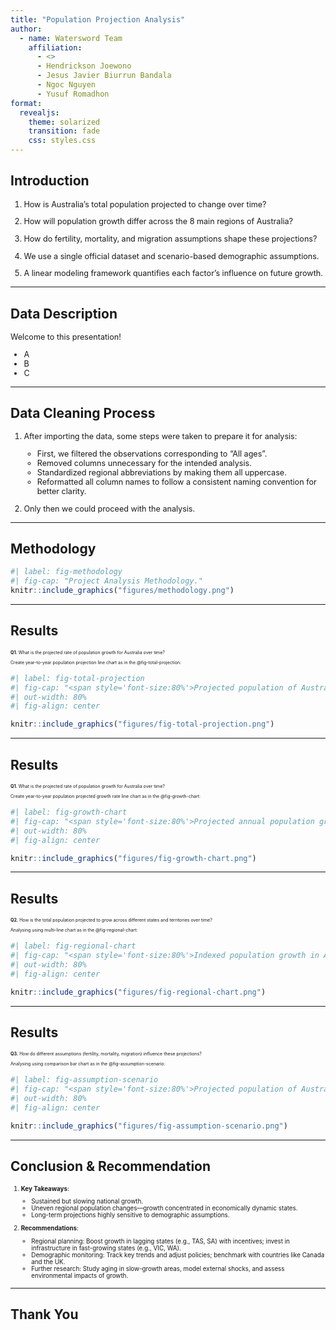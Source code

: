 ```yaml
---
title: "Population Projection Analysis"
author:
  - name: Watersword Team
    affiliation:
      - <>
      - Hendrickson Joewono
      - Jesus Javier Biurrun Bandala
      - Ngoc Nguyen
      - Yusuf Romadhon
format: 
  revealjs:
    theme: solarized
    transition: fade
    css: styles.css
---
```


## Introduction

<div style="font-size:90%;">
1. How is Australia’s total population projected to change over time?

2. How will population growth differ across the 8 main regions of Australia?

3. How do fertility, mortality, and migration assumptions shape these projections?

4. We use a single official dataset and scenario-based demographic assumptions.

5. A linear modeling framework quantifies each factor’s influence on future growth.
</div>

---

## Data Description

<div style="font-size:90%;">
Welcome to this presentation!

- A
- B
- C
</div>

---

## Data Cleaning Process

<div style="font-size:90%;">
1. After importing the data, some steps were taken to prepare it for analysis: 

    - First, we filtered the observations corresponding to “All ages”.
    - Removed columns unnecessary for the intended analysis.
    - Standardized regional abbreviations by making them all uppercase.
    - Reformatted all column names to follow a consistent naming convention for better clarity.
    
2. Only then we could proceed with the analysis.
</div>

---

## Methodology {#sec-results}

```r
#| label: fig-methodology
#| fig-cap: "Project Analysis Methodology."
knitr::include_graphics("figures/methodology.png")
```


---

## Results {#sec-results}

<div style="font-size:50%;">
<b>Q1.</b> What is the projected rate of population growth for Australia over time?

Create year-to-year population projection line chart as in the @fig-total-projection:
</div>

```r
#| label: fig-total-projection
#| fig-cap: "<span style='font-size:80%'>Projected population of Australia from 2017 to 2066 under medium fertility, mortality, and migration assumptions. Population is projected to rise to over 40 million by the year 2066 indicating steady long-term growth.</span>"
#| out-width: 80%
#| fig-align: center

knitr::include_graphics("figures/fig-total-projection.png")

```

---

## Results {#sec-results}

<div style="font-size:50%;">
<b>Q1.</b> What is the projected rate of population growth for Australia over time?  

Create year-to-year population projected growth rate line chart as in the @fig-growth-chart:
</div>

```r
#| label: fig-growth-chart
#| fig-cap: "<span style='font-size:80%'>Projected annual population growth rate of Australia from 2017 to 2066 under medium fertility, mortality, and migration assumptions. Growth rate is projected to decline to below 1% by 2066.</span>"
#| out-width: 80%
#| fig-align: center

knitr::include_graphics("figures/fig-growth-chart.png")
```

---

## Results {#sec-results}

<div style="font-size:50%;">
<b>Q2.</b> How is the total population projected to grow across different states and territories over time?  

Analysing using multi-line chart as in the @fig-regional-chart:
</div>

```r
#| label: fig-regional-chart
#| fig-cap: "<span style='font-size:80%'>Indexed population growth in Australia by region from 2017 to 2066 under medium fertility, mortality, and migration assumptions. Each region’s population is set to 100 in 2017 to compare relative growth.</span>"
#| out-width: 80%
#| fig-align: center

knitr::include_graphics("figures/fig-regional-chart.png")
```

---

## Results {#sec-results}

<div style="font-size:50%;">
<b>Q3.</b> How do different assumptions (fertility, mortality, migration) influence these projections?  

Analysing using comparison bar chart as in the @fig-assumption-scenario:
</div>

```r
#| label: fig-assumption-scenario
#| fig-cap: "<span style='font-size:80%'>Projected population of Australia from 2017 to 2066 under medium fertility, mortality, and migration assumptions. The High scenario consistently projects the largest population, driven by higher fertility and migration, while the Low scenario shows slower growth due to reduced births and zero net migration.</span>"
#| out-width: 80%
#| fig-align: center

knitr::include_graphics("figures/fig-assumption-scenario.png")
```

---


## Conclusion & Recommendation

<div style="font-size:70%;">
1. **Key Takeaways**:

    - Sustained but slowing national growth.
    - Uneven regional population changes—growth concentrated in economically dynamic states.
    - Long-term projections highly sensitive to demographic assumptions.

2. **Recommendations**:
    
    - Regional planning: Boost growth in lagging states (e.g., TAS, SA) with incentives; invest in infrastructure in fast-growing states (e.g., VIC, WA).
    - Demographic monitoring: Track key trends and adjust policies; benchmark with countries like Canada and the UK.
    - Further research: Study aging in slow-growth areas, model external shocks, and assess environmental impacts of growth.
</div>

---

## Thank You

::: notes

:::
